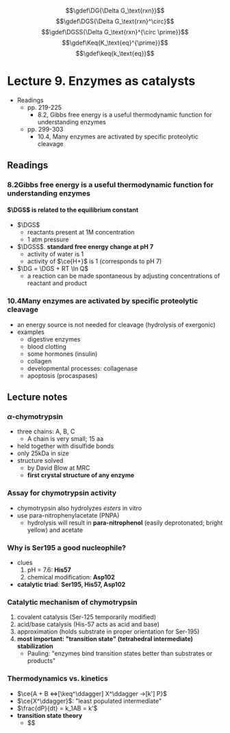$$\gdef\DG{\Delta G_\text{rxn}}$$
$$\gdef\DGS{\Delta G_\text{rxn}^\circ}$$
$$\gdef\DGSS{\Delta G_\text{rxn}^{\circ \prime}}$$
$$\gdef\Keq{K_\text{eq}^{\prime}}$$
$$\gdef\keq{k_\text{eq}}$$

# Lecture 9. Enzymes as catalysts

- Readings
  - pp. 219-225
    - 8.2, Gibbs free energy is a useful thermodynamic function for understanding enzymes
  - pp. 299-303
    - 10.4, Many enzymes are activated by specific proteolytic cleavage

## Readings

### 8.2<SPACE />Gibbs free energy is a useful thermodynamic function for understanding enzymes

#### $\DGS$ is related to the equilibrium constant

- $\DGS$
  - reactants present at 1M concentration
  - 1 atm pressure
- $\DGSS$. **standard free energy change at pH 7**
  - activity of water is 1
  - activity of $\ce{H+}$ is 1 (corresponds to pH 7)
- $\DG = \DGS + RT \ln Q$
  - a reaction can be made spontaneous by adjusting concentrations of reactant and product

### 10.4<SPACE />Many enzymes are activated by specific proteolytic cleavage
- an energy source is not needed for cleavage (hydrolysis of exergonic)
- examples
  - digestive enzymes
  - blood clotting
  - some hormones (insulin)
  - collagen
  - developmental processes: collagenase
  - apoptosis (procaspases)

## Lecture notes

### $\alpha$-chymotrypsin
- three chains: A, B, C
  - A chain is very small; 15 aa
- held together with disulfide bonds
- only 25kDa in size
- structure solved
  - by David Blow at MRC
  - **first crystal structure of any enzyme**

### Assay for chymotrypsin activity
- chymotrypsin also hydrolyzes _esters_ in vitro
- use para-nitrophenylacetate (PNPA)
  - hydrolysis will result in **para-nitrophenol** (easily deprotonated; bright yellow) and acetate

### Why is Ser195 a good nucleophile?
- clues
  1. pH = 7.6: **His57**
  2. chemical modification: **Asp102**
- **catalytic triad**: **Ser195, His57, Asp102**

### Catalytic mechanism of chymotrypsin
1. covalent catalysis (Ser-125 temporarily modified)
2. acid/base catalysis (His-57 acts as acid and base)
3. approximation (holds substrate in proper orientation for Ser-195)
4. **most important: "transition state" (tetrahedral intermediate) stabilization**
    - Pauling: "enzymes bind transition states better than substrates or products"
  
### Thermodynamics vs. kinetics
- $\ce{A + B <=>[\keq^\ddagger] X^\ddagger ->[k'] P}$
- $\ce{X^\ddagger}$: "least populated intermediate"
- $\frac{dP}{dt} = k_1AB = k'$
- **transition state theory**
  - $$